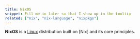 ```yaml
---
title: NixOS
snippet: Fill me in later so that I show up in the tooltip
related: ["nix", "nix-language", "nixpkgs"]
---
```


**NixOS** is a [Linux] distribution built on [Nix] and its core principles.

[linux]: https://www.linux.org
